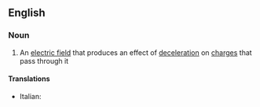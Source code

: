 ==English==

===Noun===
{{en-noun}}

# {{context|physics}} An [[electric field]] that produces an effect of [[deceleration]] on [[charge]]s that pass through it

====Translations====
{{trans-top|contrafield}}
* Italian: {{t-|it|controcampo|m}}
{{trans-mid}}
{{trans-bottom}}